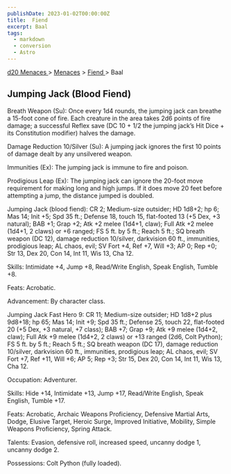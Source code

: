 ```yaml
---
publishDate: 2023-01-02T00:00:00Z
title:  Fiend 
excerpt: Baal
tags:
  - markdown
  - conversion
  - Astro
---
```


[ d20 Menaces ](/#menacesD20) > [ Menaces](menaces-d20-menaces-index) > [ Fiend ](menaces-d20-menaces-fiend-index) >
Baal

##  Jumping Jack (Blood Fiend)

Breath Weapon (Su): Once every 1d4 rounds, the jumping jack can breathe a
15-foot cone of fire. Each creature in the area takes 2d6 points of fire
damage; a successful Reflex save (DC 10 + 1/2 the jumping jack’s Hit Dice +
its Constitution modifier) halves the damage.

Damage Reduction 10/Silver (Su): A jumping jack ignores the first 10 points of
damage dealt by any unsilvered weapon.

Immunities (Ex): The jumping jack is immune to fire and poison.

Prodigious Leap (Ex): The jumping jack can ignore the 20-foot move requirement
for making long and high jumps. If it does move 20 feet before attempting a
jump, the distance jumped is doubled.

Jumping Jack (blood fiend): CR 2; Medium-size outsider; HD 1d8+2; hp 6; Mas
14; Init +5; Spd 35 ft.; Defense 18, touch 15, flat-footed 13 (+5 Dex, +3
natural); BAB +1; Grap +2; Atk +2 melee (1d4+1, claw); Full Atk +2 melee
(1d4+1, 2 claws) or +6 ranged; FS 5 ft. by 5 ft.; Reach 5 ft.; SQ breath
weapon (DC 12), damage reduction 10/silver, darkvision 60 ft., immunities,
prodigious leap; AL chaos, evil; SV Fort +4, Ref +7, Will +3; AP 0; Rep +0;
Str 13, Dex 20, Con 14, Int 11, Wis 13, Cha 12.

Skills: Intimidate +4, Jump +8, Read/Write English, Speak English, Tumble +8.

Feats: Acrobatic.

Advancement: By character class.

Jumping Jack Fast Hero 9: CR 11; Medium-size outsider; HD 1d8+2 plus 9d8+18;
hp 65; Mas 14; Init +9; Spd 35 ft.; Defense 25, touch 22, flat-footed 20 (+5
Dex, +3 natural, +7 class); BAB +7; Grap +9; Atk +9 melee (1d4+2, claw); Full
Atk +9 melee (1d4+2, 2 claws) or +13 ranged (2d6, Colt Python); FS 5 ft. by 5
ft.; Reach 5 ft.; SQ breath weapon (DC 17), damage reduction 10/silver,
darkvision 60 ft., immunities, prodigious leap; AL chaos, evil; SV Fort +7,
Ref +11, Will +6; AP 5; Rep +3; Str 15, Dex 20, Con 14, Int 11, Wis 13, Cha
12.

Occupation: Adventurer.

Skills: Hide +14, Intimidate +13, Jump +17, Read/Write English, Speak English,
Tumble +17.

Feats: Acrobatic, Archaic Weapons Proficiency, Defensive Martial Arts, Dodge,
Elusive Target, Heroic Surge, Improved Initiative, Mobility, Simple Weapons
Proficiency, Spring Attack.

Talents: Evasion, defensive roll, increased speed, uncanny dodge 1, uncanny
dodge 2.

Possessions: Colt Python (fully loaded).


